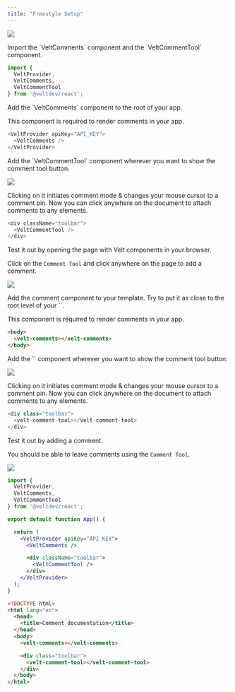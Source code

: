 ```yaml
---
title: "Freestyle Setup"
---
```


![](/gifs/Add-Freestyle-Comment.gif)

<Tabs>
  <Tab title="React / Next.js">

<Steps titleSize="h2">

<Step title="Import Comment components">
Import the `VeltComments` component and the `VeltCommentTool` component.

```js
import {
  VeltProvider,
  VeltComments,
  VeltCommentTool
} from '@veltdev/react';
```
</Step>


<Step title="Add Comments component">
Add the `VeltComments` component to the root of your app.

This component is required to render comments in your app.

```js
<VeltProvider apiKey="API_KEY">
  <VeltComments />
</VeltProvider>
```

</Step>
<Step title="Add Comment Tool component">
Add the `VeltCommentTool` component wherever you want to show the comment tool button.

![](/images/comment-tool.png)

Clicking on it initiates comment mode & changes your mouse cursor to a comment pin. Now you can click anywhere on the document to attach comments to any elements.


```js
<div className="toolbar">
  <VeltCommentTool />
</div>
```
</Step>
<Step title="Test Integration">

Test it out by opening the page with Velt components in your browser.

Click on the `Comment Tool` and click anywhere on the page to add a comment.

![](/images/standard-comment.png)


</Step>
</Steps>

</Tab>
 
  <Tab title="HTML / Other Frameworks">

<Steps titleSize="h2">

<Step title="Add Comment component">
Add the comment component to your template. Try to put it as close to the root level of your `<body>`.

This component is required to render comments in your app.

```html
<body>
  <velt-comments></velt-comments>
</body>
```
</Step>

<Step title="Add Comment Tool component">
Add the `<velt-comment-tool>` component wherever you want to show the comment tool button.

![](/images/comment-tool.png)

Clicking on it initiates comment mode & changes your mouse cursor to a comment pin. Now you can click anywhere on the document to attach comments to any elements.


```js
<div class="toolbar">
  <velt-comment-tool></velt-comment-tool>
</div>
```
</Step>

<Step title="Test Integration">
Test it out by adding a comment.

You should be able to leave comments using the `Comment Tool`.

![](/images/standard-comment.png)


</Step>



</Steps>


  </Tab>
</Tabs>

<RequestExample>

```jsx React / Next.js
import {
  VeltProvider,
  VeltComments,
  VeltCommentTool
} from '@veltdev/react';

export default function App() {

  return (
    <VeltProvider apiKey="API_KEY">
      <VeltComments />

      <div className="toolbar">
        <VeltCommentTool />
      </div>
    </VeltProvider>
  );
}
```


```html HTML
<!DOCTYPE html>
<html lang="en">
  <head>
    <title>Comment documentation</title>
  </head>
  <body>
    <velt-comments></velt-comments>

    <div class="toolbar">
      <velt-comment-tool></velt-comment-tool>
    </div>
  </body>
</html>
```

</RequestExample>
